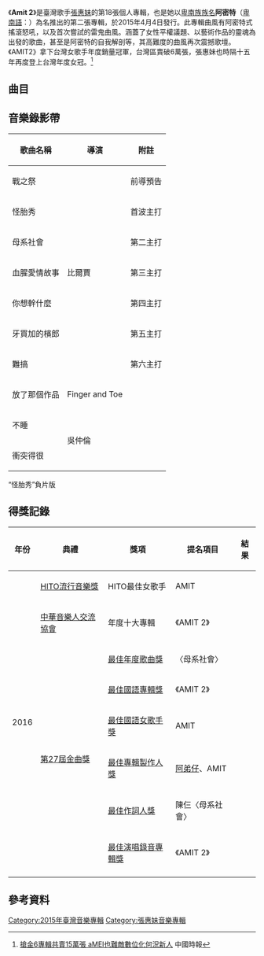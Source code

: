 {{Multiple issues|
{{Onesource|time=2020-10-25T22:24:15+00:00}}
{{Refimprove|time=2020-10-25T22:24:15+00:00}}
}}
{{Album infobox | <!-- See Wikipedia:WikiProject_Albums -->
|  Name        = Amit 2
|  Type        = [[專輯|專輯]]
|  Artist      = [[張惠妹|張惠妹]]
|  Cover       = 張惠妹 阿密特2.jpg
|  Released    = 2015年4月4日
|  Recorded    =
|  Genre       = [[Pop_music|流行]]
|  Length      =
|  Label       = [[百代唱片_(台灣)|百代唱片]]
|  Producer    = {{hlist|[[張惠妹|張惠妹]]|[[阿弟仔|阿弟仔]]}}
|  Reviews     =
|  Last album  = [[偏執面|偏執面]]<br />(2014年)
|  This album  = '''Amit 2''' <br />(2015年)
|  Next album  = [[偷故事的人|偷故事的人]]<br />(2017年)
}}

《'''Amit 2'''》是臺灣歌手[[張惠妹|張惠妹]]的第18張個人專輯，也是她以[[卑南族|卑南族]][[臺灣原住民族命名文化|族名]]'''阿密特'''（[[卑南語|卑南語]]：{{lang|pyu|'''Amit'''}}）為名推出的第二張專輯，於2015年4月4日發行。此專輯曲風有阿密特式搖滾怒吼，以及首次嘗試的雷鬼曲風。涵蓋了女性平權議題、以藝術作品的靈魂為出發的歌曲，甚至是阿密特的自我解剖等，其高難度的曲風再次震撼歌壇。《AMIT2》拿下台灣女歌手年度銷量冠軍，台灣區賣破6萬張，張惠妹也時隔十五年再度登上台灣年度女冠。<ref>[https://www.chinatimes.com/newspapers/20160515000457-260112?chdtv 搶金6專輯共賣15萬張 aMEI也難敵數位化何況新人] {{Wayback|url=https://www.chinatimes.com/newspapers/20160515000457-260112?chdtv |date=20200530221609 }} 中國時報</ref>

==曲目==
{{Tracklist
| collapsed = 
| headline = 
| font_size = 
| total_length = 

| all_writing = 
| all_music = 
| all_lyrics = 
| all_arranger = 
| all_producer = [[張惠妹|張惠妹]]、[[阿弟仔|阿弟仔]]
| all_note = 

| extra_column =

| title1 = 戰之祭
| note1 = 
| longnote1 = 
| music1 = 阿弟仔<br>山地人<br>[[巴代|巴代]]
| lyrics1 = [[陳鎮川|陳鎮川]]
| arranger1 = 山地人<br>Avery & Evan
| producer1 = 
| extra1 =
| length1 = 3:43

| title2 = 怪胎秀
| note2 = 
| longnote2 = 
| music2 = [[華正群|華正群]]<br>[[賴煜巽|賴煜巽]]
| lyrics2 = [[Hush_(歌手)|Hush]]
| arranger2 = Avery & Evan
| producer2 =
| length2 = 4:22

| title3 = 母系社會
| note3 = 
| longnote3 = 
| music3 = [[顏力妃|愛力獅]]
| lyrics3 = 陳鎮川
| arranger3 = [[陳君豪|陳君豪]]<br>梁思樺
| producer3 = 
| length3 = 3:55

| title4 = 衝突得很
| note4 = 
| longnote4 = 
| music4 = 阿弟仔
| lyrics4 = 阿弟仔
| arranger4 = 山地人
| producer4 =
| length4 = 4:20

| title5 = 放了那個作品
| note5 = 
| longnote5 = 
| music5 = 阿弟仔
| lyrics5 = 阿弟仔
| arranger5 = Avery & Evan
| producer5 = 
| length5 = 4:39

| title6 = 不睡
| note6 = 
| longnote6 = 最早披露的單曲
| music6 = [[陳珊妮|陳珊妮]]
| lyrics6 = 陳鎮川
| arranger6 = 林欣彥<br>[[鐘濰宇|鐘濰宇]]
| producer6 = 
| length6 = 4:38

| title7 = 牙買加的檳榔
| note7 = 
| longnote7 = 
| music7 = 阿弟仔
| lyrics7 = 阿弟仔
| arranger7 = 山地人
| producer7 = 
| length7 = 4:29

| title8 = 難搞
| note8 = 
| longnote8 = 
| music8 = [[林欣彥|林欣彥]]
| lyrics8 = [[姚若龍|姚若龍]]
| arranger8 = 梁思樺
| producer8 = 
| length8 = 4:40

| title9 = 血腥愛情故事
| note9 = 
| longnote9 = 
| music9 = [[Jonnic|Jonnic]]
| lyrics9 = Hush
| arranger9 = 陳君豪<br>梁思樺
| producer9 = 
| length9 = 4:22

| title10 = 你想幹什麼
| note10 = 
| longnote10 = 
| music10 = 阿弟仔<br>山地人
| lyrics10 = [[艾怡良|艾怡良]]
| arranger10 = 山地人
| producer10 = 
| length10 = 3:31
}}

== 音樂錄影帶 ==
{| class="wikitable"
!歌曲名稱
!導演
!附註
|-
|戰之祭
|rowspan="7" |比爾賈
|前導預告
|-
|怪胎秀
|首波主打
|-
|母系社會
|第二主打
|-
|血腥愛情故事
|第三主打
|-
|你想幹什麼
|第四主打
|-
|牙買加的檳郎
|第五主打
|-
|難搞
|第六主打
|-
|放了那個作品
|Finger and Toe
|
|-
|不睡
|rowspan="2" |吳仲倫
|
|-
| 衝突得很
|
|}
“怪胎秀”負片版

== 得獎記錄 ==
{| class="wikitable" style="width:80%; text-align:center;"
|-
!年份||典禮||獎項||提名項目||結果
|-
| rowspan="8"|2016
| rowspan="1"|[[HITO流行音樂獎|HITO流行音樂獎]]
|HITO最佳女歌手
|AMIT
|{{won}}
|-
| rowspan="1"|[[中華音樂人交流協會|中華音樂人交流協會]]
|年度十大專輯
|《AMIT 2》
|{{won}}
|- 
| rowspan="6"|[[第27屆金曲獎|第27屆金曲獎]]
|[[最佳年度歌曲獎_(金曲獎)|最佳年度歌曲獎]]
|〈母系社會〉
|{{nom}}
|- 
|[[最佳國語專輯獎_(金曲獎)|最佳國語專輯獎]]
|《AMIT 2》
|{{nom}}
|- 
|[[最佳國語女歌手獎_(金曲獎)|最佳國語女歌手獎]]
|AMIT
|{{nom}}
|- 
|[[最佳專輯製作人獎_(金曲獎)|最佳專輯製作人獎]]
|[[阿弟仔|阿弟仔]]、AMIT
|{{nom}}
|-
|[[最佳作詞人獎_(金曲獎)|最佳作詞人獎]]
|陳仨〈母系社會〉
|{{nom}}
|- 
|[[最佳演唱錄音專輯獎_(金曲獎)|最佳演唱錄音專輯獎]]
|《AMIT 2》
|{{nom}}
|- 

|}

== 參考資料 ==	
{{reflist|2}}

{{張惠妹}}

[[Category:2015年臺灣音樂專輯|Category:2015年臺灣音樂專輯]]
[[Category:張惠妹音樂專輯|Category:張惠妹音樂專輯]]